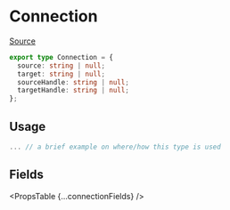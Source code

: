 
# Connection

[Source](https://github.com/wbkd/react-flow/blob/b6ac43ba4546a15329968f638968b9be3aa87040/packages/system/src/types/general.ts#L24C1-L29C3)

```ts
export type Connection = {
  source: string | null;
  target: string | null;
  sourceHandle: string | null;
  targetHandle: string | null;
};
```

## Usage

```ts
... // a brief example on where/how this type is used
```

## Fields

<PropsTable {...connectionFields} />
